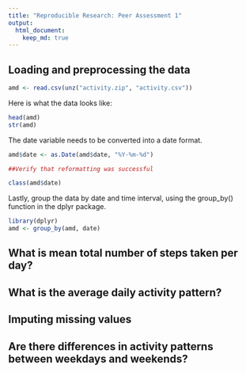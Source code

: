 ```yaml
---
title: "Reproducible Research: Peer Assessment 1"
output: 
  html_document:
    keep_md: true
---
```



## Loading and preprocessing the data

```r
amd <- read.csv(unz("activity.zip", "activity.csv"))
```
Here is what the data looks like:

```r
head(amd)
str(amd)
```

The date variable needs to be converted into a date format.  
```r
amd$date <- as.Date(amd$date, "%Y-%m-%d")

##Verify that reformatting was successful

class(amd$date)
```

Lastly, group the data by date and time interval, using the group_by() function in the dplyr package. 

```r
library(dplyr)
amd <- group_by(amd, date)
```

## What is mean total number of steps taken per day?


## What is the average daily activity pattern?



## Imputing missing values



## Are there differences in activity patterns between weekdays and weekends?
